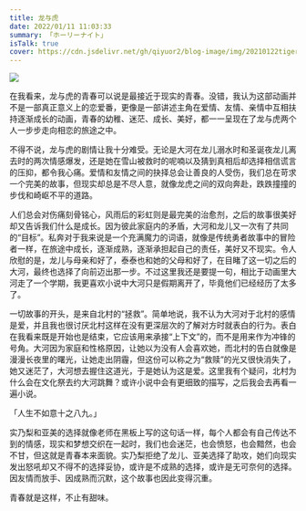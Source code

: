 ```yaml
---
title: 龙与虎
date: 2022/01/11 11:03:33
summary: 「ホーリーナイト」
isTalk: true
cover: https://cdn.jsdelivr.net/gh/qiyuor2/blog-image/img/20210122tiger.jpeg
---
```


![](https://cdn.jsdelivr.net/gh/qiyuor2/blog-image/img/20210122tiger.jpeg)

在我看来，龙与虎的青春可以说是最接近于现实的青春。没错，我认为这部动画并不是一部真正意义上的恋爱番，更像是一部讲述主角在爱情、友情、亲情中互相扶持逐渐成长的动画，青春的幼稚、迷茫、成长、美好，都一一呈现在了龙与虎两个人一步步走向相恋的旅途之中。

不得不说，龙与虎的剧情让我十分难受。无论是大河在龙儿溺水时和圣诞夜龙儿离去时的两次情感爆发，还是她在雪山被救时的呢喃以及猜到真相后却选择相信谎言的压抑，都令我心痛。爱情和友情之间的抉择总会让善良的人受伤，我们总在苛求一个完美的故事，但现实却总是不尽人意，就像龙虎之间的双向奔赴，跌跌撞撞的步伐和崎岖不平的道路。

人们总会对伤痛刻骨铭心，风雨后的彩虹则是最完美的治愈剂，之后的故事很美好却又告诉我们什么是成长。因为彼此家庭内的矛盾，大河和龙儿又一次有了共同的“目标”。私奔对于我来说是一个充满魔力的词语，就像是传统勇者故事中的冒险者一样，在旅途中成长，逐渐成熟，逐渐承担起自己的责任，美好又不现实。令人欣慰的是，龙儿与母亲和好了，泰泰也和她的父母和好了，在目睹了这一切之后的大河，最终也选择了向前迈出那一步。不过这里我还是要提一句，相比于动画里大河走了一个学期，我更喜欢小说中大河只是假期离开了，毕竟他们已经经历了太多了。

一切故事的开头，是来自北村的“拯救”。简单地说，我不认为大河对于北村的感情是爱，并且我也很讨厌北村这样在没有更深层次的了解对方时就表白的行为。表白在我看来既是开始也是结束，它应该用来承接“上下文”的，而不是用来作为冲锋的号角。大河因为家庭和性格原因，让她以为没有人会喜欢她，而北村的告白就像是漫漫长夜里的曙光，让她走出阴霾，但这份可以称之为“救赎”的光又很快消失了，她又迷茫了，大河想去握住这道光，于是她认为这是爱。这里我有个疑问，北村为什么会在文化祭去约大河跳舞？或许小说中会有更细致的描写，之后我会去再看一遍小说。

「人生不如意十之八九。」

实乃梨和亚美的选择就像老师在黑板上写的这句话一样，每个人都会有自己传达不到的情感，现实和梦想交织在一起时，我们也会迷茫，也会愤怒，也会黯然，也会不甘，但这就是青春本来面貌。实乃梨拒绝了龙儿、亚美选择了助攻，她们向现实发出怒吼却又不得不的选择妥协，或许是不成熟的选择，或许是无可奈何的选择。因友情而放手、因成熟而沉默，这个故事也因此变得沉重。

青春就是这样，不止有甜味。
